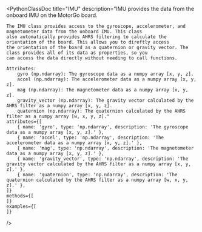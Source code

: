


<PythonClassDoc
    title="IMU"
    description="IMU provides the data from the onboard IMU on the MotorGo board.

    The IMU class provides access to the gyroscope, accelerometer, and magnetometer data from the onboard IMU. This class
    also automatically provides AHRS filtering to calculate the orientation of the board. This allows you to direftly access
    the orientation of the board as a quaternion or gravity vector. The class provides all of its data as properties, so you
    can access the data directly without needing to call functions.

    Attributes:
        gyro (np.ndarray): The gyroscope data as a numpy array [x, y, z].
        accel (np.ndarray): The accelerometer data as a numpy array [x, y, z].
        mag (np.ndarray): The magnetometer data as a numpy array [x, y, z].
        gravity_vector (np.ndarray): The gravity vector calculated by the AHRS filter as a numpy array [x, y, z].
        quaternion (np.ndarray): The quaternion calculated by the AHRS filter as a numpy array [w, x, y, z]."
    attributes={[
        { name: 'gyro', type: 'np.ndarray', description: 'The gyroscope data as a numpy array [x, y, z].' },
        { name: 'accel', type: 'np.ndarray', description: 'The accelerometer data as a numpy array [x, y, z].' },
        { name: 'mag', type: 'np.ndarray', description: 'The magnetometer data as a numpy array [x, y, z].' },
        { name: 'gravity_vector', type: 'np.ndarray', description: 'The gravity vector calculated by the AHRS filter as a numpy array [x, y, z].' },
        { name: 'quaternion', type: 'np.ndarray', description: 'The quaternion calculated by the AHRS filter as a numpy array [w, x, y, z].' },
    ]}
    methods={[
    ]}
    examples={[
    ]}
/>
